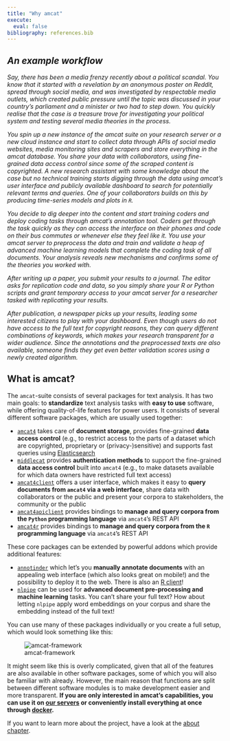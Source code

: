```yaml
---
title: "Why amcat"
execute:
  eval: false
bibliography: references.bib
---
```


::: {.callout-tip style="font-style: italic;"}
# An example workflow
Say, there has been a media frenzy recently about a political scandal. You know that it started with a revelation by an anonymous poster on Reddit, spread through social media, and was investigated by respectable media outlets, which created public pressure until the topic was discussed in your country's parliament and a minister or two had to step down. You quickly realise that the case is a treasure trove for investigating your political system and testing several media theories in the process.

You spin up a new instance of the amcat suite on your research server or a new cloud instance and start to collect data through APIs of social media websites, media monitoring sites and scrapers and store everything in the amcat database. You share your data with collaborators, using fine-grained data access control since some of the scraped content is copyrighted. A new research assistant with some knowledge about the case but no technical training starts digging through the data using amcat's user interface and publicly available dashboard to search for potentially relevant terms and queries. One of your collaborators builds on this by producing time-series models and plots in `R`.

You decide to dig deeper into the content and start training coders and deploy coding tasks through amcat's annotation tool. Coders get through the task quickly as they can access the interface on their phones and code on their bus commutes or whenever else they feel like it. You use your amcat server to preprocess the data and train and validate a heap of advanced machine learning models that complete the coding task of all documents. Your analysis reveals new mechanisms and confirms some of the theories you worked with.

After writing up a paper, you submit your results to a journal. The editor asks for replication code and data, so you simply share your R or Python scripts and grant temporary access to your amcat server for a researcher tasked with replicating your results. 

After publication, a newspaper picks up your results, leading some interested citizens to play with your dashboard. Even though users do not have access to the full text for copyright reasons, they can query different combinations of keywords, which makes your research transparent for a wider audience. Since the annotations and the preprocessed texts are also available, someone finds they get even better validation scores using a newly created algorithm.
:::

## What is amcat?

The `amcat`-suite consists of several packages for text analysis. It has two main goals:
to **standardize** text analysis tasks with **easy to use** software, while offering quality-of-life features for power users.
It consists of several different software packages, which are usually used together:

-   [`amcat4`](https://github.com/ccs-amsterdam/amcat4) takes care of **document storage**, provides fine-grained **data access control** (e.g., to restrict access to the parts of a dataset which are copyrighted, proprietary or (privacy-)sensitive) and supports fast queries using [Elasticsearch](https://www.elastic.co/what-is/elasticsearch)
-   [`middlecat`](https://github.com/ccs-amsterdam/middlecat) provides **authentication methods** to support the fine-grained **data access control** built into `amcat4` (e.g., to make datasets available for which data owners have restricted full text access)
-   [`amcat4client`](https://github.com/ccs-amsterdam/amcat4client) offers a user interface, which makes it easy to **query documents from `amcat4` via a web interface**, share data with collaborators or the public and present your corpora to stakeholders, the community or the public
-   [`amcat4apiclient`](https://github.com/ccs-amsterdam/amcat4apiclient) provides bindings to **manage and query corpora from the `Python` programming language** via `amcat4`'s REST API
-   [`amcat4r`](https://github.com/ccs-amsterdam/amcat4r) provides bindings to **manage and query corpora from the `R` programming language** via `amcat4`'s REST API

These core packages can be extended by powerful addons which provide additional features:

-   [`annotinder`](https://github.com/ccs-amsterdam/annotinder-server) which let's you **manually annotate documents** with an appealing web interface (which also looks great on mobile!) and the possibility to deploy it to the web. There is also an [R client](https://github.com/ccs-amsterdam/annotinder-r)!
-   [`nlpipe`](https://github.com/ccs-amsterdam/nlpipe) can be used for **advanced document pre-processing and machine learning** tasks. You can't share your full text? How about letting `nlpipe` apply word embeddings on your corpus and share the embedding instead of the full text!

You can use many of these packages individually or you create a full setup, which would look something like this:

![amcat-framework](media/amcat-flow.drawio.png)

It might seem like this is overly complicated, given that all of the features are also available in other software packages, some of which you will also be familiar with already. 
However, the main reason that functions are split between different software modules is to make development easier and more transparent.
**If you are only interested in amcat's capabilities, you can use it on [our servers](#run-on-our-servers) or conveniently install everything at once through [docker](#setup-through-docker).**

If you want to learn more about the project, have a look at the [about chapter](#about-amcat).
